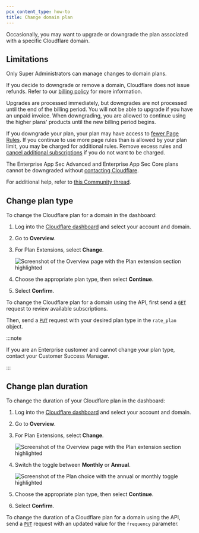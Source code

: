 ```yaml
---
pcx_content_type: how-to
title: Change domain plan
---
```



Occasionally, you may want to upgrade or downgrade the plan associated with a specific Cloudflare domain.

## Limitations

Only Super Administrators can manage changes to domain plans.

If you decide to downgrade or remove a domain, Cloudflare does not issue refunds. Refer to our [billing policy](/support/account-management-billing/cloudflare-billing-policy/) for more information.

Upgrades are processed immediately, but downgrades are not processed until the end of the billing period. You will not be able to upgrade if you have an unpaid invoice. When downgrading, you are allowed to continue using the higher plans' products until the new billing period begins.

If you downgrade your plan, your plan may have access to [fewer Page Rules](/rules/page-rules/). If you continue to use more page rules than is allowed by your plan limit, you may be charged for additional rules. Remove excess rules and [cancel additional subscriptions](/fundamentals/subscriptions-and-billing/cancel-subscription/) if you do not want to be charged.

The Enterprise App Sec Advanced and Enterprise App Sec Core plans cannot be downgraded without [contacting Cloudflare](/support/contacting-cloudflare-support/).

For additional help, refer to [this Community thread](https://community.cloudflare.com/t/communitytip-page-rules-best-practices-when-downgrading-pro-to-free/305725).

## Change plan type

<Tabs syncKey="dashPlusAPI"> <TabItem label="Dashboard">

To change the Cloudflare plan for a domain in the dashboard:

1. Log into the [Cloudflare dashboard](https://dash.cloudflare.com) and select your account and domain.

2. Go to **Overview**.

3. For Plan Extensions, select **Change**.

   ![Screenshot of the Overview page with the Plan extension section highlighted](~/assets/images/fundamentals/get-started/change-plan.png)

4. Choose the appropriate plan type, then select **Continue**.

5. Select **Confirm**.

</TabItem> <TabItem label="API">

To change the Cloudflare plan for a domain using the API, first send a [`GET`](/api/resources/zones/subresources/plans/methods/list/) request to review available subscriptions.

Then, send a [`PUT`](/api/resources/zones/subresources/subscriptions/methods/update/) request with your desired plan type in the `rate_plan` object.

</TabItem> </Tabs>

:::note

If you are an Enterprise customer and cannot change your plan type, contact your Customer Success Manager.

:::

## Change plan duration

<Tabs syncKey="dashPlusAPI"> <TabItem label="Dashboard">

To change the duration of your Cloudflare plan in the dashboard:

1. Log into the [Cloudflare dashboard](https://dash.cloudflare.com) and select your account and domain.

2. Go to **Overview**.

3. For Plan Extensions, select **Change**.

   ![Screenshot of the Overview page with the Plan extension section highlighted](~/assets/images/fundamentals/get-started/change-plan.png)

4. Switch the toggle between **Monthly** or **Annual**.

   ![Screenshot of the Plan choice with the annual or monthly toggle highlighted](~/assets/images/fundamentals/get-started/plan-duration.png)

5. Choose the appropriate plan type, then select **Continue**.

6. Select **Confirm**.

</TabItem> <TabItem label="API">

To change the duration of a Cloudflare plan for a domain using the API, send a [`PUT`](/api/resources/zones/subresources/subscriptions/methods/update/) request with an updated value for the `frequency` parameter.

</TabItem> </Tabs>
